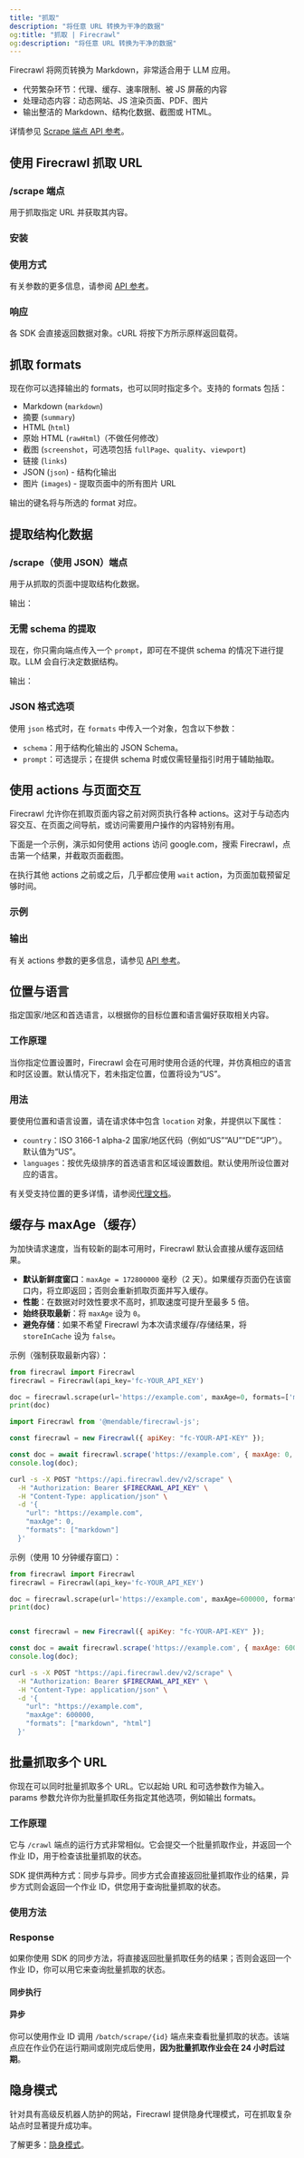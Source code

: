 ```yaml
---
title: "抓取"
description: "将任意 URL 转换为干净的数据"
og:title: "抓取 | Firecrawl"
og:description: "将任意 URL 转换为干净的数据"
---
```



Firecrawl 将网页转换为 Markdown，非常适合用于 LLM 应用。

* 代劳繁杂环节：代理、缓存、速率限制、被 JS 屏蔽的内容
* 处理动态内容：动态网站、JS 渲染页面、PDF、图片
* 输出整洁的 Markdown、结构化数据、截图或 HTML。

详情参见 [Scrape 端点 API 参考](https://docs.firecrawl.dev/api-reference/endpoint/scrape)。


## 使用 Firecrawl 抓取 URL

### /scrape 端点

用于抓取指定 URL 并获取其内容。

### 安装

<CodeGroup>

  <InstallationPython />

  <InstallationNode />

</CodeGroup>

### 使用方式

<CodeGroup>

  <ScrapePython />

  <ScrapeNode />

  <ScrapeCURL />

</CodeGroup>

有关参数的更多信息，请参阅 [API 参考](https://docs.firecrawl.dev/api-reference/endpoint/scrape)。

### 响应

各 SDK 会直接返回数据对象。cURL 将按下方所示原样返回载荷。

<ScrapeResponse />

## 抓取 formats

现在你可以选择输出的 formats，也可以同时指定多个。支持的 formats 包括：

- Markdown (`markdown`)
- 摘要 (`summary`)
- HTML (`html`)
- 原始 HTML (`rawHtml`)（不做任何修改）
- 截图 (`screenshot`，可选项包括 `fullPage`、`quality`、`viewport`)
- 链接 (`links`)
- JSON (`json`) - 结构化输出
- 图片 (`images`) - 提取页面中的所有图片 URL

输出的键名将与所选的 format 对应。

## 提取结构化数据

### /scrape（使用 JSON）端点

用于从抓取的页面中提取结构化数据。

<CodeGroup>

<ExtractPython />
<ExtractNode />
<ExtractCURL />

</CodeGroup>

输出：

<ExtractOutput />

### 无需 schema 的提取

现在，你只需向端点传入一个 `prompt`，即可在不提供 schema 的情况下进行提取。LLM 会自行决定数据结构。

<CodeGroup>


<ExtractNoSchemaPython />
<ExtractNoSchemaNode />
<ExtractNoSchemaCURL />

</CodeGroup>

输出：

<ExtractNoSchemaOutput />

### JSON 格式选项

使用 `json` 格式时，在 `formats` 中传入一个对象，包含以下参数：

- `schema`：用于结构化输出的 JSON Schema。
- `prompt`：可选提示；在提供 schema 时或仅需轻量指引时用于辅助抽取。

## 使用 actions 与页面交互

Firecrawl 允许你在抓取页面内容之前对网页执行各种 actions。这对于与动态内容交互、在页面之间导航，或访问需要用户操作的内容特别有用。

下面是一个示例，演示如何使用 actions 访问 google.com，搜索 Firecrawl，点击第一个结果，并截取页面截图。

在执行其他 actions 之前或之后，几乎都应使用 `wait` action，为页面加载预留足够时间。

### 示例

<CodeGroup>

<ScrapeActionsPython />
<ScrapeActionsNode /> 
<ScrapeActionsCURL />

</CodeGroup>

### 输出

<CodeGroup>

<ScrapeActionsOutput />


</CodeGroup>

有关 actions 参数的更多信息，请参见 [API 参考](https://docs.firecrawl.dev/api-reference/endpoint/scrape)。

## 位置与语言

指定国家/地区和首选语言，以根据你的目标位置和语言偏好获取相关内容。

### 工作原理

当你指定位置设置时，Firecrawl 会在可用时使用合适的代理，并仿真相应的语言和时区设置。默认情况下，若未指定位置，位置将设为“US”。

### 用法

要使用位置和语言设置，请在请求体中包含 `location` 对象，并提供以下属性：

- `country`：ISO 3166-1 alpha-2 国家/地区代码（例如“US”“AU”“DE”“JP”）。默认值为“US”。
- `languages`：按优先级排序的首选语言和区域设置数组。默认使用所设位置对应的语言。

<CodeGroup>
<ScrapeLocationPython />
<ScrapeLocationNode />
<ScrapeLocationCURL />
</CodeGroup>

有关受支持位置的更多详情，请参阅[代理文档](/features/proxies)。

## 缓存与 maxAge（缓存）

为加快请求速度，当有较新的副本可用时，Firecrawl 默认会直接从缓存返回结果。

- **默认新鲜度窗口**：`maxAge = 172800000` 毫秒（2 天）。如果缓存页面仍在该窗口内，将立即返回；否则会重新抓取页面并写入缓存。
- **性能**：在数据对时效性要求不高时，抓取速度可提升至最多 5 倍。
- **始终获取最新**：将 `maxAge` 设为 `0`。
- **避免存储**：如果不希望 Firecrawl 为本次请求缓存/存储结果，将 `storeInCache` 设为 `false`。

示例（强制获取最新内容）：

<CodeGroup>

```python Python
from firecrawl import Firecrawl
firecrawl = Firecrawl(api_key='fc-YOUR_API_KEY')

doc = firecrawl.scrape(url='https://example.com', maxAge=0, formats=['markdown'])
print(doc)
```

```js Node
import Firecrawl from '@mendable/firecrawl-js';

const firecrawl = new Firecrawl({ apiKey: "fc-YOUR-API-KEY" });

const doc = await firecrawl.scrape('https://example.com', { maxAge: 0, formats: ['markdown'] });
console.log(doc);
```

```bash cURL
curl -s -X POST "https://api.firecrawl.dev/v2/scrape" \
  -H "Authorization: Bearer $FIRECRAWL_API_KEY" \
  -H "Content-Type: application/json" \
  -d '{
    "url": "https://example.com",
    "maxAge": 0,
    "formats": ["markdown"]
  }'
```
</CodeGroup>

示例（使用 10 分钟缓存窗口）：

<CodeGroup>

```python Python
from firecrawl import Firecrawl
firecrawl = Firecrawl(api_key='fc-YOUR_API_KEY')

doc = firecrawl.scrape(url='https://example.com', maxAge=600000, formats=['markdown', 'html'])
print(doc)
```

```js Node

const firecrawl = new Firecrawl({ apiKey: "fc-YOUR-API-KEY" });

const doc = await firecrawl.scrape('https://example.com', { maxAge: 600000, formats: ['markdown', 'html'] });
console.log(doc);
```

```bash cURL
curl -s -X POST "https://api.firecrawl.dev/v2/scrape" \
  -H "Authorization: Bearer $FIRECRAWL_API_KEY" \
  -H "Content-Type: application/json" \
  -d '{
    "url": "https://example.com",
    "maxAge": 600000,
    "formats": ["markdown", "html"]
  }'
```
</CodeGroup>

## 批量抓取多个 URL

你现在可以同时批量抓取多个 URL。它以起始 URL 和可选参数作为输入。params 参数允许你为批量抓取任务指定其他选项，例如输出 formats。

### 工作原理

它与 `/crawl` 端点的运行方式非常相似。它会提交一个批量抓取作业，并返回一个作业 ID，用于检查该批量抓取的状态。

SDK 提供两种方式：同步与异步。同步方式会直接返回批量抓取作业的结果，异步方式则会返回一个作业 ID，供您用于查询批量抓取的状态。

### 使用方法

<CodeGroup>

<BatchScrapePython />
<BatchScrapeNode />
<BatchScrapeCURL />

</CodeGroup>

### Response

如果你使用 SDK 的同步方法，将直接返回批量抓取任务的结果；否则会返回一个作业 ID，你可以用它来查询批量抓取的状态。

#### 同步执行

<BatchScrapeOutput />

#### 异步

你可以使用作业 ID 调用 `/batch/scrape/{id}` 端点来查看批量抓取的状态。该端点应在作业仍在运行期间或刚完成后使用，**因为批量抓取作业会在 24 小时后过期**。

<BatchScrapeAsyncOutput />

## 隐身模式

针对具有高级反机器人防护的网站，Firecrawl 提供隐身代理模式，可在抓取复杂站点时显著提升成功率。

了解更多：[隐身模式](/features/stealth-mode)。